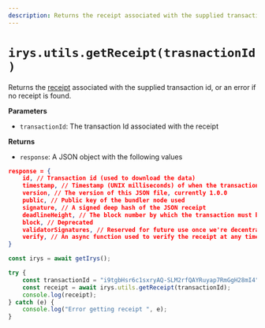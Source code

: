 ```yaml
---
description: Returns the receipt associated with the supplied transaction id.
---
```



# `irys.utils.getReceipt(trasnactionId)`

Returns the [receipt](/learn/receipts) associated with the supplied transaction id, or an error if no receipt is found.

**Parameters**

<div className="-mt-6" />

-   `transactionId`: The transaction Id associated with the receipt

**Returns**

<div className="-mt-6" />

-   `response`: A JSON object with the following values

```json
response = {
	id, // Transaction id (used to download the data)
	timestamp, // Timestamp (UNIX milliseconds) of when the transaction was created and verified
	version, // The version of this JSON file, currently 1.0.0
	public, // Public key of the bundler node used
	signature, // A signed deep hash of the JSON receipt
	deadlineHeight, // The block number by which the transaction must be finalized on Arweave
	block, // Deprecated
	validatorSignatures, // Reserved for future use once we're decentralized
	verify, // An async function used to verify the receipt at any time
}
```

```js
const irys = await getIrys();

try {
	const transactionId = "i9tgbHsr6c1sxryAQ-SLM2rfQAYRuyap7RmGgH28mI4"; // Your transaction Id
	const receipt = await irys.utils.getReceipt(transactionId);
	console.log(receipt);
} catch (e) {
	console.log("Error getting receipt ", e);
}
```
